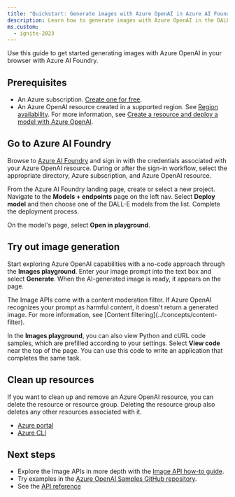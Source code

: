 ```yaml
---
title: "Quickstart: Generate images with Azure OpenAI in Azure AI Foundry Models and Azure AI Foundry"
description: Learn how to generate images with Azure OpenAI in the DALL-E playground (Preview) in Azure AI Foundry.
ms.custom:
  - ignite-2023
---
```


Use this guide to get started generating images with Azure OpenAI in your browser with Azure AI Foundry.

## Prerequisites

- An Azure subscription. <a href="https://azure.microsoft.com/free/ai-services" target="_blank">Create one for free</a>.
- An Azure OpenAI resource created in a supported region. See [Region availability](/azure/ai-services/openai/concepts/models#model-summary-table-and-region-availability). For more information, see [Create a resource and deploy a model with Azure OpenAI](../how-to/create-resource).


## Go to Azure AI Foundry

Browse to [Azure AI Foundry](https://ai.azure.com/?cid=learnDocs) and sign in with the credentials associated with your Azure OpenAI resource. During or after the sign-in workflow, select the appropriate directory, Azure subscription, and Azure OpenAI resource.

From the Azure AI Foundry landing page, create or select a new project. Navigate to the **Models + endpoints** page on the left nav. Select **Deploy model** and then choose one of the DALL-E models from the list. Complete the deployment process. 

On the model's page, select **Open in playground**.

## Try out image generation

Start exploring Azure OpenAI capabilities with a no-code approach through the **Images playground**. Enter your image prompt into the text box and select **Generate**. When the AI-generated image is ready, it appears on the page.

<Note>
The Image APIs come with a content moderation filter. If Azure OpenAI recognizes your prompt as harmful content, it doesn't return a generated image. For more information, see [Content filtering](../concepts/content-filter).
</Note>

In the **Images playground**, you can also view Python and cURL code samples, which are prefilled according to your settings. Select **View code** near the top of the page. You can use this code to write an application that completes the same task.

## Clean up resources

If you want to clean up and remove an Azure OpenAI resource, you can delete the resource or resource group. Deleting the resource group also deletes any other resources associated with it.

- [Azure portal](../../../ai-services/multi-service-resource.md?pivots=azportal#clean-up-resources)
- [Azure CLI](../../../ai-services/multi-service-resource.md?pivots=azcli#clean-up-resources)

## Next steps

* Explore the Image APIs in more depth with the [Image API how-to guide](../how-to/dall-e).
* Try examples in the [Azure OpenAI Samples GitHub repository](https://github.com/Azure/openai-samples).
* See the [API reference](../reference.md#image-generation)
